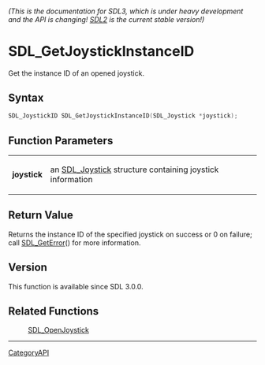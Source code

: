 ====== (This is the documentation for SDL3, which is under heavy development and the API is changing! [https://wiki.libsdl.org/ SDL2] is the current stable version!) ======
= SDL_GetJoystickInstanceID =

Get the instance ID of an opened joystick.

== Syntax ==

<syntaxhighlight lang='c'>
SDL_JoystickID SDL_GetJoystickInstanceID(SDL_Joystick *joystick);
</syntaxhighlight>

== Function Parameters ==

{|
|'''joystick'''
|an [[SDL_Joystick]] structure containing joystick information
|}

== Return Value ==

Returns the instance ID of the specified joystick on success or 0 on
failure; call [[SDL_GetError]]() for more information.

== Version ==

This function is available since SDL 3.0.0.

== Related Functions ==

:[[SDL_OpenJoystick]]

----
[[CategoryAPI]]


